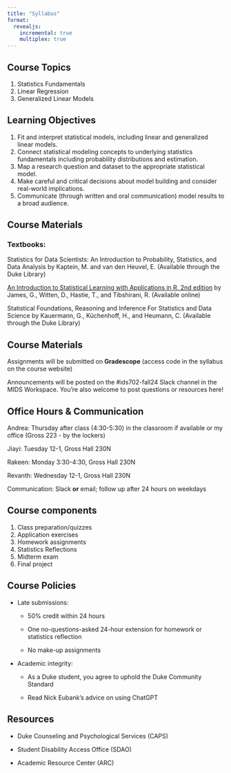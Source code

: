 ```yaml
---
title: "Syllabus"
format: 
  revealjs:
    incremental: true
    multiplex: true
---
```


## Course Topics

1.  Statistics Fundamentals
2.  Linear Regression
3.  Generalized Linear Models

## Learning Objectives

1.  Fit and interpret statistical models, including linear and generalized linear models.
2.  Connect statistical modeling concepts to underlying statistics fundamentals including probability distributions and estimation.
3.  Map a research question and dataset to the appropriate statistical model.
4.  Make careful and critical decisions about model building and consider real-world implications.
5.  Communicate (through written and oral communication) model results to a broad audience.

## Course Materials

### Textbooks:

Statistics for Data Scientists: An Introduction to Probability, Statistics, and Data Analysis by Kaptein, M. and van den Heuvel, E. (Available through the Duke Library)

[An Introduction to Statistical Learning with Applications in R, 2nd edition](https://www.statlearning.com/) by James, G., Witten, D., Hastie, T., and Tibshirani, R. (Available online)

Statistical Foundations, Reasoning and Inference For Statistics and Data Science by Kauermann, G., Küchenhoff, H., and Heumann, C. (Available through the Duke Library)

## Course Materials

Assignments will be submitted on **Gradescope** (access code in the syllabus on the course website)

Announcements will be posted on the #ids702-fall24 Slack channel in the MIDS Workspace. You're also welcome to post questions or resources here!

## Office Hours & Communication

Andrea: Thursday after class (4:30-5:30) in the classroom if available or my office (Gross 223 - by the lockers)

Jiayi: Tuesday 12-1, Gross Hall 230N

Rakeen: Monday 3:30-4:30, Gross Hall 230N

Revanth: Wednesday 12-1, Gross Hall 230N

Communication: Slack **or** email; follow up after 24 hours on weekdays

## Course components

1.  Class preparation/quizzes
2.  Application exercises
3.  Homework assignments
4.  Statistics Reflections
5.  Midterm exam
6.  Final project

## Course Policies

-   Late submissions:

    -   50% credit within 24 hours

    -   One no-questions-asked 24-hour extension for homework or statistics reflection

    -   No make-up assignments

-   Academic integrity:

    -   As a Duke student, you agree to uphold the Duke Community Standard

    -   Read Nick Eubank's advice on using ChatGPT

## Resources

-   Duke Counseling and Psychological Services (CAPS)

-   Student Disability Access Office (SDAO)

-   Academic Resource Center (ARC)
